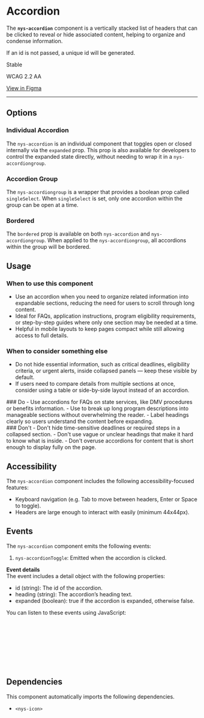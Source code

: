 
<Meta of={NysAccordionStories} title="Components/Accordion/Documentation" />

# Accordion

The **`nys-accordion`** component is a vertically stacked list of headers that can be clicked to reveal or hide associated content, helping to organize and condense information.

If an id is not passed, a unique id will be generated.

<p className="pill pill--stable">Stable</p>

<p className="pill pill--wcag">WCAG 2.2 AA</p>

<p className="pill pill--uikit">
	<a href="https://www.figma.com/design/U2QpuSUXRTxbgG64Fzi9bu/%F0%9F%92%A0-NYS-Design-System?node-id=4309-106&p=f&t=ubWEB1T4qS7wzxZk-0" target="_blank">View in Figma</a>
</p>

---

<Canvas of={NysAccordionStories.Basic} />

<Controls />

## Options

### Individual Accordion
The `nys-accordion` is an individual component that toggles open or closed internally via the `expanded` prop.
This prop is also available for developers to control the expanded state directly, without needing to wrap it in a `nys-accordiongroup`.
<Canvas of={NysAccordionStories.IndividualAccordion} />

### Accordion Group
The `nys-accordiongroup` is a wrapper that provides a boolean prop called `singleSelect`.
When `singleSelect` is set, only one accordion within the group can be open at a time.
<Canvas of={NysAccordionStories.AccordionGroup} />


### Bordered
The `bordered` prop is available on both `nys-accordion` and `nys-accordiongroup`.
When applied to the `nys-accordiongroup`, all accordions within the group will be bordered.
<Canvas of={NysAccordionStories.Bordered} />

## Usage

### When to use this component
- Use an accordion when you need to organize related information into expandable sections, reducing the need for users to scroll through long content.
- Ideal for FAQs, application instructions, program eligibility requirements, or step-by-step guides where only one section may be needed at a time.
- Helpful in mobile layouts to keep pages compact while still allowing access to full details.

### When to consider something else
- Do not hide essential information, such as critical deadlines, eligibility criteria, or urgent alerts, inside collapsed panels — keep these visible by default.
- If users need to compare details from multiple sections at once, consider using a table or side-by-side layout instead of an accordion.

<div className="nys-grid-row nys-grid-gap-lg">
  <div className="nys-mobile-lg:nys-grid-col">
    <div className="usage-card usage-card--do">
      ### <nys-icon name="check_circle" color="var(--nys-color-success)" /> Do
      - Use accordions for FAQs on state services, like DMV procedures or benefits information.
      - Use to break up long program descriptions into manageable sections without overwhelming the reader.
      - Label headings clearly so users understand the content before expanding.
    </div>
  </div>
  <div className="nys-mobile-lg:nys-grid-col">
    <div className="usage-card usage-card--dont">
      ### <nys-icon name="error" color="var(--nys-color-danger)" /> Don't
      - Don't hide time-sensitive deadlines or required steps in a collapsed section.
      - Don't use vague or unclear headings that make it hard to know what is inside.
      - Don't overuse accordions for content that is short enough to display fully on the page.
    </div>
  </div>
</div>

## Accessibility

The `nys-accordion` component includes the following accessibility-focused features:

- Keyboard navigation (e.g. Tab to move between headers, Enter or Space to toggle).
- Headers are large enough to interact with easily (minimum 44x44px).


## Events

The `nys-accordion` component emits the following events:

1. `nys-accordionToggle`: Emitted when the accordion is clicked.

**Event details** \
The event includes a detail object with the following properties:
- id (string): The id of the accordion.
- heading (string): The accordion’s heading text.
- expanded (boolean): true if the accordion is expanded, otherwise false.

You can listen to these events using JavaScript:

```js
// Select the accordion component
const accordion = document.querySelector("nys-accordion");

// Listen for the '"nys-accordionToggle' event
accordion.addEventListener("nys-accordionToggle", () => {
	console.log("Accordion toggled");
	console.log("Accordion details:", event.detail);
});
``` 

## Dependencies

This component automatically imports the following dependencies.

- `<nys-icon>`
